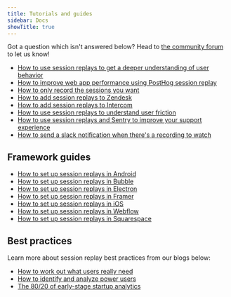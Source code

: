 ```yaml
---
title: Tutorials and guides
sidebar: Docs
showTitle: true
---
```

Got a question which isn't answered below? Head to [the community forum](/questions) to let us know!

- [How to use session replays to get a deeper understanding of user behavior](/tutorials/explore-insights-session-recordings)
- [How to improve web app performance using PostHog session replay](/tutorials/performance-metrics)
- [How to only record the sessions you want](/tutorials/limit-session-recordings)
- [How to add session replays to Zendesk](/tutorials/zendesk-session-replays)
- [How to add session replays to Intercom](/tutorials/intercom-session-replays)
- [How to use session replays to understand user friction](/tutorials/filter-session-recordings)
- [How to use session replays and Sentry to improve your support experience](/tutorials/session-recordings-for-support)
- [How to send a slack notification when there's a recording to watch](/tutorials/session-recordings-in-slack)

## Framework guides

- [How to set up session replays in Android](/tutorials/android-session-replay)
- [How to set up session replays in Bubble](/tutorials/bubble-analytics)
- [How to set up session replays in Electron](/tutorials/electron-analytics)
- [How to set up session replays in Framer](/tutorials/framer-analytics)
- [How to set up session replays in iOS](/tutorials/ios-session-replay)
- [How to set up session replays in Webflow](/tutorials/webflow)
- [How to set up session replays in Squarespace](/tutorials/squarespace-analytics)

## Best practices

Learn more about session replay best practices from our blogs below:

- [How to work out what users really need](/blog/how-to-work-out-what-users-need)
- [How to identify and analyze power users](/tutorials/power-users)
- [The 80/20 of early-stage startup analytics](/founders/early-stage-analytics)
